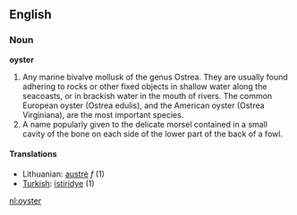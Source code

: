 ==English==

===Noun===

'''oyster'''

#Any marine bivalve mollusk of the genus Ostrea. They are usually found adhering to rocks or other fixed objects in shallow water along the seacoasts, or in brackish water in the mouth of rivers. The common European oyster (Ostrea edulis), and the American oyster (Ostrea Virginiana), are the most important species.
#A name popularly given to the delicate morsel contained in a small cavity of the bone on each side of the lower part of the back of a fowl.

====Translations====
*Lithuanian: [[austrė]] ''f'' (1)
*[[Turkish]]: [[istiridye]] (1)

[[nl:oyster]]